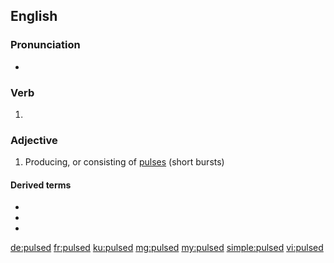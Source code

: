 ==English==

===Pronunciation===
* {{IPA|/pʌlst/|lang=en}}

===Verb===
{{head|en|verb form}}

# {{en-past of|pulse}}

===Adjective===
{{en-adj|-}}

# Producing, or consisting of [[pulse]]s (short bursts)

====Derived terms====
* {{l|en|pulsed column}}
* {{l|en|pulsed Doppler}}
* {{l|en|pulsed energy weapon}}

[[de:pulsed]]
[[fr:pulsed]]
[[ku:pulsed]]
[[mg:pulsed]]
[[my:pulsed]]
[[simple:pulsed]]
[[vi:pulsed]]